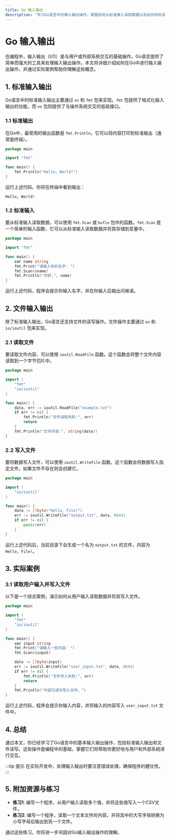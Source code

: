 ```yaml
---
title: Go 输入输出
description: "学习Go语言中的输入输出操作，掌握如何从标准输入读取数据以及如何向标准输出写入数据。"
---
```


# Go 输入输出

在编程中，输入输出（I/O）是与用户或外部系统交互的基础操作。Go语言提供了简单而强大的工具来处理输入输出操作。本文将详细介绍如何在Go中进行输入输出操作，并通过实际案例帮助你理解这些概念。

## 1. 标准输入输出

Go语言中的标准输入输出主要通过 `os` 和 `fmt` 包来实现。`fmt` 包提供了格式化输入输出的功能，而 `os` 包则提供了与操作系统交互的低级接口。

### 1.1 标准输出

在Go中，最常用的输出函数是 `fmt.Println`，它可以将内容打印到标准输出（通常是终端）。

```go
package main

import "fmt"

func main() {
    fmt.Println("Hello, World!")
}
```

运行上述代码，你将在终端中看到输出：

```
Hello, World!
```

### 1.2 标准输入

要从标准输入读取数据，可以使用 `fmt.Scan` 或 `bufio` 包中的函数。`fmt.Scan` 是一个简单的输入函数，它可以从标准输入读取数据并将其存储到变量中。

```go
package main

import "fmt"

func main() {
    var name string
    fmt.Print("请输入你的名字: ")
    fmt.Scan(&name)
    fmt.Println("你好,", name)
}
```

运行上述代码，程序会提示你输入名字，并在你输入后输出问候语。

## 2. 文件输入输出

除了标准输入输出，Go语言还支持文件的读写操作。文件操作主要通过 `os` 和 `io/ioutil` 包来实现。

### 2.1 读取文件

要读取文件内容，可以使用 `ioutil.ReadFile` 函数。这个函数会将整个文件内容读取到一个字节切片中。

```go
package main

import (
    "fmt"
    "io/ioutil"
)

func main() {
    data, err := ioutil.ReadFile("example.txt")
    if err != nil {
        fmt.Println("文件读取失败:", err)
        return
    }
    fmt.Println("文件内容:", string(data))
}
```

### 2.2 写入文件

要将数据写入文件，可以使用 `ioutil.WriteFile` 函数。这个函数会将数据写入指定文件，如果文件不存在则会创建它。

```go
package main

import (
    "io/ioutil"
)

func main() {
    data := []byte("Hello, File!")
    err := ioutil.WriteFile("output.txt", data, 0644)
    if err != nil {
        panic(err)
    }
}
```

运行上述代码后，当前目录下会生成一个名为 `output.txt` 的文件，内容为 `Hello, File!`。

## 3. 实际案例

### 3.1 读取用户输入并写入文件

以下是一个综合案例，演示如何从用户输入读取数据并将其写入文件。

```go
package main

import (
    "fmt"
    "io/ioutil"
)

func main() {
    var input string
    fmt.Print("请输入一些内容: ")
    fmt.Scan(&input)

    data := []byte(input)
    err := ioutil.WriteFile("user_input.txt", data, 0644)
    if err != nil {
        fmt.Println("文件写入失败:", err)
        return
    }
    fmt.Println("内容已成功写入文件。")
}
```

运行上述代码，程序会提示你输入内容，并将输入的内容写入 `user_input.txt` 文件中。

## 4. 总结

通过本文，你已经学习了Go语言中的基本输入输出操作，包括标准输入输出和文件读写。这些操作是编程中的基础，掌握它们将帮助你更好地与用户和外部系统进行交互。

:::tip 提示
在实际开发中，处理输入输出时要注意错误处理，确保程序的健壮性。
:::

## 5. 附加资源与练习

- **练习1**: 编写一个程序，从用户输入读取多个值，并将这些值写入一个CSV文件。
- **练习2**: 编写一个程序，读取一个文本文件的内容，并将其中的大写字母转换为小写字母后输出到另一个文件。

通过这些练习，你将进一步巩固对Go输入输出操作的理解。